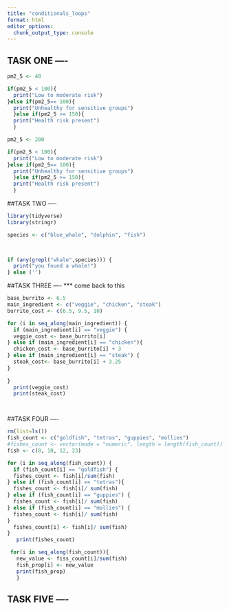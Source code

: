 ```yaml
---
title: "conditionals_loops"
format: html
editor_options: 
  chunk_output_type: console
---
```


## TASK ONE ----
```r
pm2_5 <- 48

if(pm2_5 < 100){
  print("Low to moderate risk")
}else if(pm2_5== 100){
  print("Unhealthy for sensitive groups")
  }else if(pm2_5 >= 150){
  print("Health risk present")  
  } 

pm2_5 <- 200

if(pm2_5 < 100){
  print("Low to moderate risk")
}else if(pm2_5== 100){
  print("Unhealthy for sensitive groups")
  }else if(pm2_5 >= 150){
  print("Health risk present")  
  } 

```

##TASK TWO ----
```r
library(tidyverse)
library(stringr)

species <- c("blue_whale", "dolphin", "fish")


       
if (any(grepl("whale",species))) {
  print("you found a whale!")
} else ('')

```



##TASK THREE ---- *** come back to this
```r
base_burrito <- 6.5
main_ingredient <- c("veggie", "chicken", "steak")
burrito_cost <- c(6.5, 9.5, 10)

for (i in seq_along(main_ingredient)) {
  if (main_ingredient[i] == "veggie") {
  veggie_cost <- base_burrito[i] 
} else if (main_ingredient[i] == "chicken"){
  chicken_cost <- base_burrito[i] + 3
} else if (main_ingredient[i] == "steak") {
  steak_cost<- base_burrito[i] + 3.25
}  
  
}  
  print(veggie_cost)
  print(steak_cost)




```



##TASK FOUR ----

```r
rm(list=ls())
fish_count <- c("goldfish", "tetras", "guppies", "mollies")
#fishes_count <- vector(mode = "numeric", length = length(fish_count))
fish <- c(8, 10, 12, 23)

for (i in seq_along(fish_count)) {
  if (fish_count[i] == "goldfish") {
  fishes_count <- fish[i]/sum(fish)
} else if (fish_count[i] == "tetras"){
  fishes_count <- fish[i]/ sum(fish)
} else if (fish_count[i] == "guppies") {
  fishes_count <- fish[i]/ sum(fish)
} else if (fish_count[i] == "mollies") {
  fishes_count <- fish[i]/ sum(fish)
}
  fishes_count[i] <- fish[i]/ sum(fish)
}
   print(fishes_count)

 for(i in seq_along(fish_count)){
   new_value <- fiss_count[i]/sum(fish)
   fish_prop[i] <- new_value
   print(fish_prop)
   }


```


## TASK FIVE ----
```r

```

